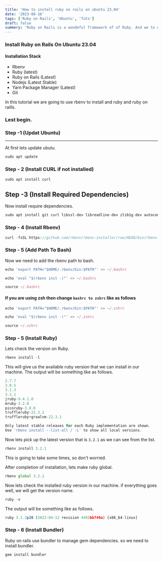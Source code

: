 ```yaml
---
title: 'How to install ruby on rails on ubuntu 23.04'
date: '2023-08-16'
tags: ['Ruby on Rails', 'Ubuntu', 'Tuts']
draft: false
summery: 'Ruby on Rails is a wondeful framework of of Ruby. And we to use this we have to install ruby and ruby on rails into our machine. So lets hopinto the terminal and see how to install ruby on rails on ubuntu 23.04. As i am using Ubuntu 23.04.'
---
```



### Install Ruby on Rails On Ubuntu 23.04

#### Installation Stack
  - Rbenv
  - Ruby (latest)
  - Ruby on Rails (Latest)
  - Nodejs (Latest Stable)
  - Yarn Package Manager (Latest)
  - Git

In this tutorial we are going to use rbenv to install and ruby and ruby on raills.

### Lest begin.

### Step -1 (Updat Ubuntu)
---
At first lets update ubutu.

```jsx
sudo apt update
```

### Step - 2 (Install CURL if not installed)


```jsx
sudo apt install curl
```

Step -3 (Install Required Dependencies)
---
Now install require dependencies.

```jsx
sudo apt install git curl libssl-dev libreadline-dev zlib1g-dev autoconf bison build-essential libyaml-dev libreadline-dev libncurses5-dev libffi-dev libgdbm-dev
```

### Step - 4 (Install Rbenv)

```jsx
curl -fsSL https://github.com/rbenv/rbenv-installer/raw/HEAD/bin/rbenv-installer | bash
```

### Step - 5 (Add Path To Bash)

Now we need to add the rbenv path to bash.

```jsx
echo 'export PATH="$HOME/.rbenv/bin:$PATH"' >> ~/.bashrc
```
```jsx
echo 'eval "$(rbenv init -)"' >> ~/.bashrc
```

```jsx
source ~/.bashrc
```

#### If you are using zsh then change `bashrc to zshrc` like as follows

```jsx
echo 'export PATH="$HOME/.rbenv/bin:$PATH"' >> ~/.zshrc
```
```jsx
echo 'eval "$(rbenv init -)"' >> ~/.zshrc
```
```jsx
source ~/.zshrc
```


### Step - 5 (Install Ruby)

Lets check the version on Ruby.

```jsx
rbenv install -l
```
This will give us the available ruby version that we can install in our machine. The output will be something like as follows.

```jsx
2.7.7
3.0.5
3.1.3
3.2.1
jruby-9.4.1.0
mruby-3.2.0
picoruby-3.0.0
truffleruby-22.3.1
truffleruby+graalvm-22.3.1

Only latest stable releases for each Ruby implementation are shown.
Use 'rbenv install --list-all / -L' to show all local versions.
```

Now lets pick up the latest version that is `3.2.1` as we can see from the list.

```jsx
rbenv install 3.2.1
```
This is going to take some times, so don't worried.

After completion of installation, lets make ruby global.

```jsx
rbenv global 3.2.1
```

Now lets check the installed ruby version in our machine. if everything goes well, we will get the version name.

```jsx
ruby -v
```

The output will be something like as follows. 
```jsx
ruby 3.1.2p20 (2022-04-12 revision 4491bb740a) [x86_64-linux]
```



### Step - 6 (Install Bundler)

Ruby on rails use bundler to manage gem dependencies. so we need to install bundler.

```jsx
gem install bundler
```
